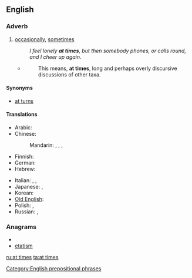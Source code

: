 ==English==

===Adverb===
{{en-adv|pos=[[at]] [[times]]|-}}

# [[occasionally]], [[sometimes]]
#: ''I feel lonely '''at times''', but then somebody phones, or calls round, and I cheer up again.''
#* {{RQ:Schuster Hepaticae V|viii}}
#*: This means, '''at times''', long and perhaps overly discursive discussions of other taxa.

====Synonyms====
* [[at turns]]

====Translations====
{{trans-top|occasionally, sometimes}}
* Arabic: {{t|ar|أحيانا|alt=أحيانًا|tr='aHyánan}}
* Chinese:
*: Mandarin: {{t|cmn|有時|sc=Hani}}, {{t|cmn|有时|tr=yǒushí|sc=Hani}}, {{t-|cmn|有時候|sc=Hani}}, {{t-|cmn|有时候|tr=yǒushíhou|sc=Hani}}
* Finnish: {{t+|fi|ajoittain}}
* German: {{t-|de|zeitweise}}
* Hebrew: {{t+|he|לפעמים|tr=lif'`amím}}
{{trans-mid}}
* Italian: {{t-|it|a volte}}, {{t+|it|talvolta}}, {{t-|it|di quando in quando}}
* Japanese: {{t+|ja|時時}}, {{t-|ja|時々|tr=ときどき, tokidoki}}
* Korean: {{t+|ko|자주|tr=jaju}}
* [[Old English]]: {{t-|ang|hwilum|xs=Old English}}
* Polish: {{t+|pl|niekiedy}}, {{t+|pl|czasami}}
* Russian: {{t+|ru|иногда|tr=inogdá}}, {{t+|ru|временами|tr=vremenámi}}
{{trans-bottom}}

===Anagrams===
* {{alphagram|aeimstt}}
* [[etatism#English|etatism]]

[[Category:English prepositional phrases]]

[[ru:at times]]
[[ta:at times]]